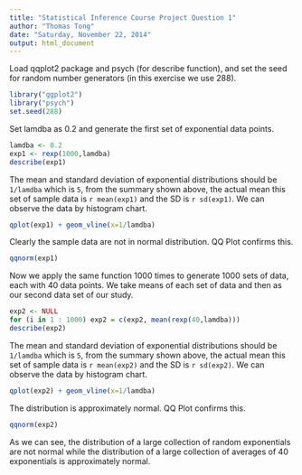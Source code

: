 ```yaml
---
title: "Statistical Inference Course Project Question 1"
author: "Thomas Tong"
date: "Saturday, November 22, 2014"
output: html_document
---
```


Load qqplot2 package and psych (for describe function), and set the seed for random number generators (in this exercise we use 288).

```r
library("ggplot2")
library("psych")
set.seed(288)
```

Set lamdba as 0.2 and generate the first set of exponential data points.

```r
lamdba <- 0.2
exp1 <- rexp(1000,lamdba)
describe(exp1)
```

The mean and standard deviation of exponential distributions should be `1/lamdba` which is `5`, from the summary shown above, the actual mean this set of sample data is ``r mean(exp1)`` and the SD is ``r sd(exp1)``. We can observe the data by histogram chart.

```r
qplot(exp1) + geom_vline(x=1/lamdba)
```

Clearly the sample data are not in normal distribution. QQ Plot confirms this.

```r
qqnorm(exp1)
```

Now we apply the same function 1000 times to generate 1000 sets of data, each with 40 data points. We take means of each set of data and then as our second data set of our study.

```r
exp2 <- NULL
for (i in 1 : 1000) exp2 = c(exp2, mean(rexp(40,lamdba)))
describe(exp2)
```

The mean and standard deviation of exponential distributions should be `1/lamdba` which is `5`, from the summary shown above, the actual mean this set of sample data is ``r mean(exp2)`` and the SD is ``r sd(exp2)``. We can observe the data by histogram chart.

```r
qplot(exp2) + geom_vline(x=1/lamdba)
```

The distribution is approximately normal. QQ Plot confirms this.

```r
qqnorm(exp2)
```

As we can see, the distribution of a large collection of random exponentials are not normal while the distribution of a large collection of averages of 40 exponentials is approximately normal.